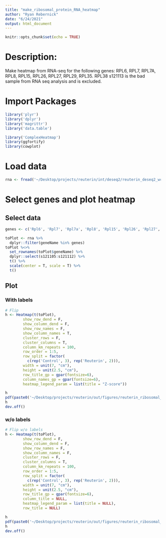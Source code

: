 ```yaml
---
title: "make_ribosomal_protein_RNA_heatmap"
author: "Ryan Rebernick"
date: "6/24/2021"
output: html_document
---
```


```r
knitr::opts_chunk$set(echo = TRUE)
```


# Description:
Make heatmap from RNA-seq for the following genes: RPL6, RPL7, RPL7A, RPL8, RPL15, RPL26, RPL27, RPL29, RPL35. RPL38
s121113 is the bad sample from RNA seq analysis and is excluded. 



# Import Packages
```r

library('plyr')
library('dplyr')
library('magrittr')
library('data.table')

library('ComplexHeatmap')
library(ggfortify)
library(cowplot)


```



# Load data
```r

rna <- fread('~/Desktop/projects/reuterin/int/deseq2/reuterin_deseq2_wcounts.txt', data.table = F)

```



# Select genes and plot heatmap


## Select data
```r

genes <- c('Rpl6', 'Rpl7', 'Rpl7a', 'Rpl8', 'Rpl15', 'Rpl26', 'Rpl27', 'Rpl29', 'Rpl35', 'Rpl38')

toPlot <- rna %>%
  dplyr::filter(geneName %in% genes) 
toPlot %<>%
  set_rownames(toPlot$geneName) %>%
  dplyr::select(s121105:s121112) %>%
  t() %>%
  scale(center = T, scale = T) %>%
  t()


```


## Plot 

### With labels
```r

# Flip
h <- Heatmap(t(toPlot),
        show_row_dend = F,
        show_column_dend = F,
        show_row_names = F,
        show_column_names = T,
        cluster_rows = F,
        cluster_columns = T,
        column_km_repeats = 100,
        row_order = 1:5,
        row_split = factor(
          c(rep('Control', 3), rep('Reuterin', 2))),
        width = unit(7, "cm"),
        height = unit(2.5, "cm"),
        row_title_gp = gpar(fontsize=6),
        column_names_gp = gpar(fontsize=6),
        heatmap_legend_param = list(title = "Z-score"))

h
pdf(paste0('~/Desktop/projects/reuterin/out/figures/reuterin_ribosomal_RNA_heatmap_', format(Sys.time(), "%Y-%m-%d"), '.pdf'), height = 4, width = 6)
h
dev.off()

```

### w/o labels
```r

# Flip w/o labels
h <- Heatmap(t(toPlot),
        show_row_dend = F,
        show_column_dend = F,
        show_row_names = F,
        show_column_names = F,
        cluster_rows = F,
        cluster_columns = T,
        column_km_repeats = 100,
        row_order = 1:5,
        row_split = factor(
          c(rep('Control', 3), rep('Reuterin', 2))),
        width = unit(7, "cm"),
        height = unit(2.5, "cm"),
        row_title_gp = gpar(fontsize=6),
        column_title = NULL,
        heatmap_legend_param = list(title = NULL),
        row_title = NULL)

h
pdf(paste0('~/Desktop/projects/reuterin/out/figures/reuterin_ribosomal_RNA_heatmap_noLab_', format(Sys.time(), "%Y-%m-%d"), '.pdf'), height = 4, width = 6)
h
dev.off()

```

